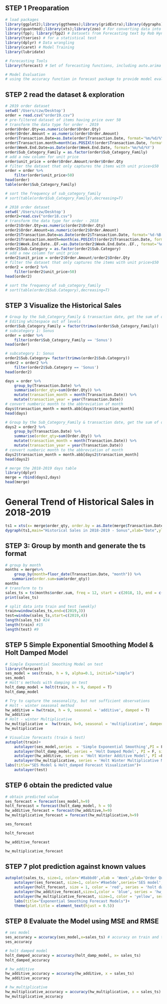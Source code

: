 ## STEP 1 Preoparation
```r
# load packages
library(ggplot2);library(ggthemes);library(gridExtra);library(dygraphs) # For plots 
library(quantmod);library(xts);library(zoo) # For converting data into xts class objects
library(fpp); library(fpp2) # Datasets from Forecasting text by Rob Hyndman
library(tseries) # for a statistical test
library(dplyr) # Data wrangling
library(caret) # Model Training
library(lubridate)
```

```r
# Forecasting Tools
library(forecast) # Set of forecasting functions, including auto.arima
```

```r
# Model Evaluation
# using the accuracy function in forecast package to provide model evaluation metrics, including ME, RMSE etc
```

## STEP 2 read the dataset & exploration
```r
# 2019 order dataset
setwd('/Users/czw/Desktop')
order = read.csv("order19.csv") 
# pre-filtered dataset of items having price over 50
# transform the data type for order - 2019
order$Order.Qty=as.numeric(order$Order.Qty)
order$Order.Amount = as.numeric(order$Order.Amount)
order$Transaction.Date=as.Date(order$Transaction.Date, format='%m/%d/%Y')
order$Transaction.month=month(as.POSIXlt(order$Transaction.Date, format="%m/%d/%Y"))
order$Week.End.Date=as.Date(order$Week.End.Date, format='%m/%d/%Y')
order$Sub_Category_Family = as.factor(order$Sub_Category_Family)
# add a new column for unit price
order$unit_price = order$Order.Amount/order$Order.Qty 
# filter the dataset that only captures the items with unit price>$50
order = order %>%
    filter(order$unit_price>50)
head(order)
table(order$Sub_Category_Family)
```
```r
# sort the frequency of sub_category_family
# sort(table(order$Sub_Category_Family),decreasing=T)
```


```r
# 2018 order dataset
setwd('/Users/czw/Desktop')
order2=read.csv("order18.csv") 
# transform the data type for order - 2018
order2$Order.Qty=as.numeric(order2$Order.Qty)
order2$Order.Amount=as.numeric(order2$Order.Amount)
order2$Transaction.Date=as.Date(order2$Transaction.Date, format='%d-%B-%y')
order2$Transaction.month=month(as.POSIXlt(order2$Transaction.Date, format="%d-%B-%y"))
order2$Week.End.Date..EF.=as.Date(order2$Week.End.Date..EF., format='%d-%B-%y')
order2$Sub.Category = as.factor(order2$Sub.Category)
# add a new column for unit price
order2$unit_price = order2$Order.Amount/order2$Order.Qty
# filter the dataset that only captures the items with unit price>$50
order2 = order2 %>%
    filter(order2$unit_price>50)
head(order2)
```
```r
# sort the frequency of sub_category_family
# sort(table(order2$Sub.Category),decreasing=T)
```

## STEP 3 Visualize the Historical Sales
```r
# Group by the Sub_Category_Family & transaction date, get the sum of order quantity 2019
# Editing whitespace out of levels
order$Sub_Category_Family = factor(trimws(order$Sub_Category_Family))
# subcategory 1: Sonus
order = order %>%
    filter(order$Sub_Category_Family == 'Sonus')
head(order)
```
```r
# subcategory 1: Sonus
order2$Sub.Category= factor(trimws(order2$Sub.Category))
order2 = order2 %>%
    filter(order2$Sub.Category == 'Sonus')
head(order2)
```


```r
days = order %>%
    group_by(Transaction.Date) %>%
    summarise(order_qty=sum(Order.Qty)) %>%
    mutate(transaction_month = month(Transaction.Date)) %>%
    mutate(transaction_year = year(Transaction.Date))
# convert numberic month to the abbreviation of month
days$transaction_month = month.abb[days$transaction_month]
head(days)
```

```r
# Group by the Sub_Category_Family & transaction date, get the sum of order quantity 2018
days2 = order2 %>%
    group_by(Transaction.Date) %>%
    summarise(order_qty=sum(Order.Qty)) %>%
    mutate(transaction_month = month(Transaction.Date)) %>%
    mutate(transaction_year = year(Transaction.Date))
# convert numberic month to the abbreviation of month
days2$transaction_month = month.abb[days2$transaction_month]
head(days2)
```

```r
# merge the 2018-2019 days table
library(dplyr)
merge = rbind(days2,days)
head(merge)
```

# General Trend of Historical Sales in 2018-2019
```r
ts1 = xts(x= merge$order_qty, order.by = as.Date(merge$Transaction.Date, format='%Y/%m/%d'))
dygraph(ts1,main="Historical Sales in 2018-2019 - Sonus",xlab="Date",ylab="Daily order quantity") 
```
## STEP 3: Group by month and generate the ts format
```r
# group by month
months = merge%>%
    group_by(month=floor_date(Transaction.Date, "month")) %>%
   summarize(order.sum=sum(order_qty))
months
# transform to ts
sales_ts = ts(months$order.sum, freq = 12, start = c(2018, 1), end = c(2019, 12))
print(sales_ts)

```

```r
# split data into train and test (weekly)
train=window(sales_ts,end=c(2019,3))
test=window(sales_ts,start=c(2019,4))
length(sales_ts) #24
length(train) #15
length(test) #9
```
## STEP 5 Simple Exponential Smoothing Model & Holt Damped Model
```r
# Simple Exponential Smoothing Model on test
library(forecast)
ses_model = ses(train, h = 9, alpha=0.1, initial="simple")
ses_model
# Holt's methods with damping on test
holt_damp_model = holt(train, h = 9, damped = T)
holt_damp_model
```


```r
# Try to capture the seasonality, but not sufficient observations
# Holt - winter seasonal method
hw_additive = hw(train, h = 9, seasonal = 'additive', damped = T)
hw_additive
# Holt - winter Multiplicative
hw_multiplicative =  hw(train, h=9, seasonal = 'multiplicative', damped = T)
hw_multiplicative
```

```r
# Visualize forecasts (train & test)
autoplot(train)+
    autolayer(ses_model,series  = 'Simple Exponential Smoothing',PI = F, size = 1.1) +
    autolayer(holt_damp_model, series = 'Holt Damped Model', PI = F, size = 1.1)+
    autolayer(hw_additive, series = 'Holt Winter Additive Model', PI =F, size = 1.1)+
    autolayer(hw_multiplicative, series = 'Holt Winter Multiplicative Model', PI = F, size=1.1)+
labs(title="SES Model & Holt_damped Forecast Visualization")+
    autolayer(test)
```

## STEP 6 obtain the predicted value
```r
# obtain predicted value
ses_forecast = forecast(ses_model,h=9)
holt_forecast = forecast(holt_damp_model, h = 9)
hw_additive_forecast = forecast(hw_additive,h=9)
hw_multiplicative_forecast = forecast(hw_multiplicative,h=9)
```


```r
ses_forecast
```
```r
holt_forecast
```
```r
hw_additive_forecast
```
```r
hw_multiplicative_forecast
```


## STEP 7 plot prediction against known values
```r
autoplot(sales_ts, size=1, color='#8abbd0',xlab = 'Week',ylab='Order Quantity')+
    autolayer(ses_forecast, size=1, color='#9ae5de',series='SES model',PI=F)+
    autolayer(holt_forecast, size = 1, color = 'red', series = 'holt damped model', PI=F)+
    autolayer(hw_additive_forecast,size=1,color = 'blue', series = 'hw_additive model', PI=F)+
    autolayer(hw_multiplicative_forecast, size=1, color = 'yellow', series = 'hw_multiplicative model', PI=F)+
    labs(title="Exponential Smoothing Forecast Models")+
    theme(plot.title = element_text(hjust = 0.5))
```
## STEP 8 Evaluate the Model using MSE and RMSE
```r
# ses model
ses_accuracy = accuracy(ses_model,x=sales_ts) # accuracy on train and test sets
ses_accuracy
```
```r
# holt damped model
holt_damped_accuracy = accuracy(holt_damp_model, x= sales_ts)
holt_damped_accuracy
```
```r
# hw_additive
hw_additive_accuracy = accuracy(hw_additive, x = sales_ts)
hw_additive_accuracy
```
```r
# hw_multiplicative
hw_multiplicative_accuracy = accuracy(hw_multiplicative, x = sales_ts)
hw_multiplicative_accuracy
```

